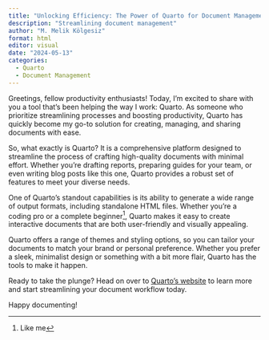 ```yaml
---
title: "Unlocking Efficiency: The Power of Quarto for Document Management"
description: "Streamlining document management"
author: "M. Melik Kölgesiz"
format: html
editor: visual
date: "2024-05-13"
categories:
  - Quarto
  - Document Management
---
```


Greetings, fellow productivity enthusiasts! Today, I’m excited to share with you a tool that’s been helping the way I work: Quarto. As someone who prioritize streamlining processes and boosting productivity, Quarto has quickly become my go-to solution for creating, managing, and sharing documents with ease.

So, what exactly is Quarto? It is a comprehensive platform designed to streamline the process of crafting high-quality documents with minimal effort. Whether you’re drafting reports, preparing guides for your team, or even writing blog posts like this one, Quarto provides a robust set of features to meet your diverse needs.

One of Quarto's standout capabilities is its ability to generate a wide range of output formats, including standalone HTML files. Whether you’re a coding pro or a complete beginner[^1], Quarto makes it easy to create interactive documents that are both user-friendly and visually appealing.

[^1]: Like me

Quarto offers a range of themes and styling options, so you can tailor your documents to match your brand or personal preference. Whether you prefer a sleek, minimalist design or something with a bit more flair, Quarto has the tools to make it happen.

Ready to take the plunge? Head on over to [Quarto’s website](https://quarto.org/) to learn more and start streamlining your document workflow today.

Happy documenting!
